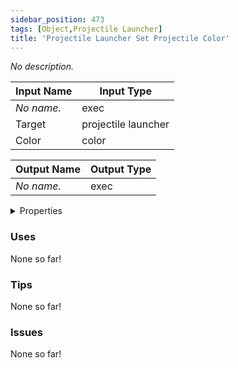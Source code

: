 ```yaml
---
sidebar_position: 473
tags: [Object,Projectile Launcher]
title: 'Projectile Launcher Set Projectile Color'
---
```


*No description.*




<EsbSvg />

| Input Name | Input Type |
|-----------|-----------|
| *No name.* | exec |
| Target | projectile launcher |
| Color | color |

| Output Name | Output Type |
|-----------|-----------|
| *No name.* | exec |


<details>
  <summary>Properties</summary>
  <div>
    <div>
    <table>
      <thead>
        <tr>
          <th>Is beta required?</th>
          <th>❌</th>
        </tr>
        <tr>
          <th>Is this chip a trolling risk?</th>
          <th>❌</th>
        </tr>
        <tr>
          <th>Is this chip a role assignment risk?</th>
          <th>❌</th>
        </tr>
        <tr>
          <th>Chip UUID</th>
          <th>3a253a6e-fc0f-4ae2-b669-0418c09fc553</th>
        </tr>
      </thead>
    </table>
    </div>
  </div>
</details>

### Uses

None so far!

### Tips

None so far!

### Issues

None so far!